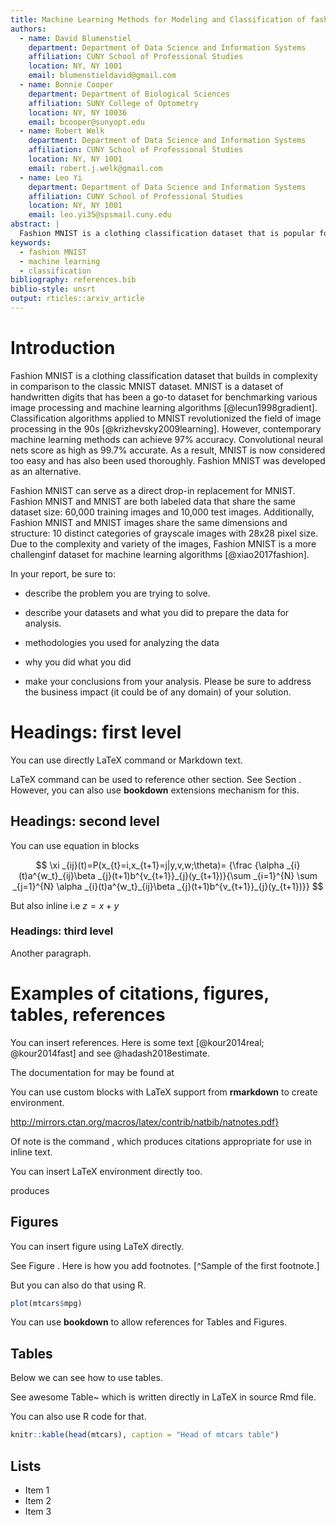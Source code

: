 ```yaml
---
title: Machine Learning Methods for Modeling and Classification of fashion MNIST
authors:
  - name: David Blumenstiel
    department: Department of Data Science and Information Systems
    affiliation: CUNY School of Professional Studies
    location: NY, NY 1001
    email: blumenstieldavid@gmail.com
  - name: Bonnie Cooper
    department: Department of Biological Sciences
    affiliation: SUNY College of Optometry
    location: NY, NY 10036
    email: bcooper@sunyopt.edu
  - name: Robert Welk
    department: Department of Data Science and Information Systems
    affiliation: CUNY School of Professional Studies
    location: NY, NY 1001
    email: robert.j.welk@gmail.com
  - name: Leo Yi
    department: Department of Data Science and Information Systems
    affiliation: CUNY School of Professional Studies
    location: NY, NY 1001
    email: leo.yi35@spsmail.cuny.edu  
abstract: |
  Fashion MNIST is a clothing classification dataset that is popular for deep learning and computer vision applications. In this report, we use Fashion MNIST to apply multiple machine learning methods reviewed in Data622: Machine Learning and Big Data, an elective course for the Masters of Science in Data Science at CUNY School of Professional Studies. We explore approaches to reduce the dimensionality of the data by engineering new descriptive features and performing Principal Components Analysis. We then follow this up with machine learning methods for classification such as Support Vector Machine and a Convolutional Neural Network. We find that 
keywords:
  - fashion MNIST
  - machine learning
  - classification
bibliography: references.bib
biblio-style: unsrt
output: rticles::arxiv_article
---
```


# Introduction

Fashion MNIST is a clothing classification dataset that builds in complexity in comparison to the classic MNIST dataset. MNIST is a dataset of handwritten digits that has been a go-to dataset for benchmarking various image processing and machine learning algorithms [@lecun1998gradient]. Classification algorithms applied to MNIST revolutionized the field of image processing in the 90s [@krizhevsky2009learning]. However, contemporary machine learning methods can achieve 97% accuracy. Convolutional neural nets score as high as 99.7% accurate. As a result, MNIST is now considered too easy and has also been used thoroughly. Fashion MNIST was developed as an alternative.

Fashion MNIST can serve as a direct drop-in replacement for MNIST. Fashion MNIST and MNIST are both labeled data that share the same dataset size: 60,000 training images and 10,000 test images. Additionally, Fashion MNIST and MNIST images share the same dimensions and structure: 10 distinct categories of grayscale images with 28x28 pixel size. Due to the complexity and variety of the images, Fashion MNIST is a more challenginf dataset for machine learning algorithms [@xiao2017fashion].

In your report, be sure to:

- describe the problem you are trying to solve.

- describe your datasets and what you did to prepare the data for analysis. 

- methodologies you used for analyzing the data

- why you did what you did

- make your conclusions from your analysis. Please be sure to address the business impact (it could be of any domain) of your solution.


# Headings: first level
\label{sec:headings}

You can use directly LaTeX command or Markdown text. 

LaTeX command can be used to reference other section. See Section \ref{sec:headings}.
However, you can also use **bookdown** extensions mechanism for this.

## Headings: second level

You can use equation in blocks

$$
\xi _{ij}(t)=P(x_{t}=i,x_{t+1}=j|y,v,w;\theta)= {\frac {\alpha _{i}(t)a^{w_t}_{ij}\beta _{j}(t+1)b^{v_{t+1}}_{j}(y_{t+1})}{\sum _{i=1}^{N} \sum _{j=1}^{N} \alpha _{i}(t)a^{w_t}_{ij}\beta _{j}(t+1)b^{v_{t+1}}_{j}(y_{t+1})}}
$$

But also inline i.e $z=x+y$

### Headings: third level

Another paragraph. 


# Examples of citations, figures, tables, references
\label{sec:others}

You can insert references. Here is some text [@kour2014real; @kour2014fast] and see @hadash2018estimate.

The documentation for \verb+natbib+ may be found at

You can use custom blocks with LaTeX support from **rmarkdown** to create environment.

::: {.center latex=true}
  <http://mirrors.ctan.org/macros/latex/contrib/natbib/natnotes.pdf}>
:::

Of note is the command \verb+\citet+, which produces citations
appropriate for use in inline text.  

You can insert LaTeX environment directly too.

\begin{verbatim}
   \citet{hasselmo} investigated\dots
\end{verbatim}

produces

\begin{quote}
  Hasselmo, et al.\ (1995) investigated\dots
\end{quote}

\begin{center}
  \url{https://www.ctan.org/pkg/booktabs}
\end{center}


## Figures

You can insert figure using LaTeX directly. 

See Figure \ref{fig:fig1}. Here is how you add footnotes. [^Sample of the first footnote.]

\begin{figure}
  \centering
  \fbox{\rule[-.5cm]{4cm}{4cm} \rule[-.5cm]{4cm}{0cm}}
  \caption{Sample figure caption.}
  \label{fig:fig1}
\end{figure}

But you can also do that using R.

```r
plot(mtcars$mpg)
```

You can use **bookdown** to allow references for Tables and Figures.


## Tables

Below we can see how to use tables. 

See awesome Table~\ref{tab:table} which is written directly in LaTeX in source Rmd file.

\begin{table}
 \caption{Sample table title}
  \centering
  \begin{tabular}{lll}
    \toprule
    \multicolumn{2}{c}{Part}                   \\
    \cmidrule(r){1-2}
    Name     & Description     & Size ($\mu$m) \\
    \midrule
    Dendrite & Input terminal  & $\sim$100     \\
    Axon     & Output terminal & $\sim$10      \\
    Soma     & Cell body       & up to $10^6$  \\
    \bottomrule
  \end{tabular}
  \label{tab:table}
\end{table}

You can also use R code for that.

```r
knitr::kable(head(mtcars), caption = "Head of mtcars table")
```


## Lists

- Item 1
- Item 2 
- Item 3
